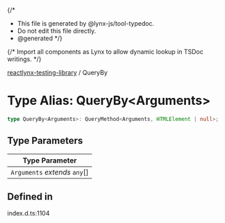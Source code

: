 {/*
* This file is generated by @lynx-js/tool-typedoc.
* Do not edit this file directly.
* @generated
*/}

{/* Import all components as Lynx to allow dynamic lookup in TSDoc writings. */}


[reactlynx-testing-library](/api/reactlynx-testing-library/index.mdx) / QueryBy

# Type Alias: QueryBy\<Arguments\>

```ts
type QueryBy<Arguments>: QueryMethod<Arguments, HTMLElement | null>;
```

## Type Parameters

| Type Parameter |
| ------ |
| `Arguments` *extends* `any`[] |

## Defined in

index.d.ts:1104
